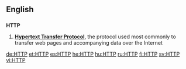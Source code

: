 ==English==

==={{initialism}}===
'''HTTP'''

# '''[[Hypertext Transfer Protocol]]''', the protocol used most commonly to transfer web pages and accompanying data over the Internet

[[de:HTTP]]
[[et:HTTP]]
[[es:HTTP]]
[[he:HTTP]]
[[hu:HTTP]]
[[ru:HTTP]]
[[fi:HTTP]]
[[sv:HTTP]]
[[vi:HTTP]]